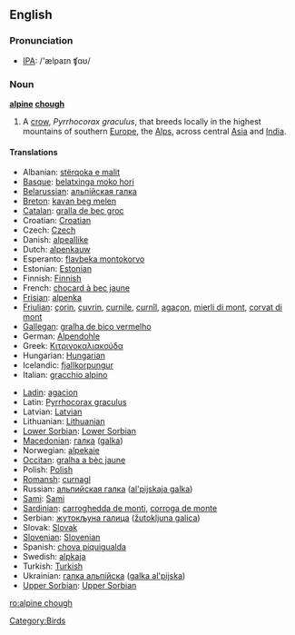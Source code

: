 {{wikipedia}}
==English==

===Pronunciation===
*[[w:IPA|IPA]]: /'ælpaɪn ʧɑʊ/

===Noun===
'''[[alpine]] [[chough]]'''

# A [[crow]], ''Pyrrhocorax graculus'', that breeds locally in the highest mountains of southern [[Europe]], the [[Alps]], across central [[Asia]] and [[India]].

====Translations====
{{trans-top|alpine chough}}
*Albanian: [[stërqoka e malit]]
*[[Basque]]: [[belatxinga moko hori]]
*[[Belarussian]]: [[альпiйская галка]]
*[[Breton]]: [[kavan beg melen]]
*[[Catalan]]: [[gralla de bec groc]]
*Croatian: [[Croatian]]
*Czech: [[Czech]]
*Danish: [[alpeallike]]
*Dutch: [[alpenkauw]] {{m}}
*Esperanto: [[flavbeka montokorvo]]
*Estonian: [[Estonian]]
*Finnish: [[Finnish]]
*French: [[chocard à bec jaune]] {{m}}
*[[Frisian]]: [[alpenka]]
*[[Friulian]]: [[çorin]], [[çuvrin]], [[curnile]], [[curnîl]], [[agaçon]], [[mierli di mont]], [[corvat di mont]]
*[[Gallegan]]: [[gralha de bico vermelho]]
*German: [[Alpendohle]] {{f}}
*Greek: [[Κιτρινοκαλιακούδα]] '' ''
*Hungarian: [[Hungarian]]
*Icelandic: [[fjallkorpungur]]
*Italian: [[gracchio alpino]] {{m}}
{{trans-mid}}
*[[Ladin]]: [[agacion]]
*Latin: [[Pyrrhocorax graculus]] '' ''
*Latvian: [[Latvian]]
*Lithuanian: [[Lithuanian]]
*[[Lower Sorbian]]: [[Lower Sorbian]]
*[[Macedonian]]: [[гaлкa]] ([[galka]])
*Norwegian: [[alpekaie]]
*[[Occitan]]: [[gralha a bèc jaune]]
*Polish: [[Polish]] '' ''
*[[Romansh]]: [[curnagl]]
*Russian: [[альпийская галка]] ([[al'pijskaja galka]]) '' ''
*[[Sami]]: [[Sami]]
*[[Sardinian]]: [[carroghedda de monti]], [[corroga de monte]]
*Serbian: [[жутокљуна галица]] ([[žutokljuna galica]])
*Slovak: [[Slovak]]
*[[Slovenian]]: [[Slovenian]]
*Spanish: [[chova piquigualda]] {{f}}
*Swedish: [[alpkaja]]
*Turkish: [[Turkish]]
*Ukrainian: [[галка альпiйска]] ([[galka al'pijska]])
*[[Upper Sorbian]]: [[Upper Sorbian]]
{{trans-bottom}}

[[Category:Birds]]

[[ro:alpine chough]]